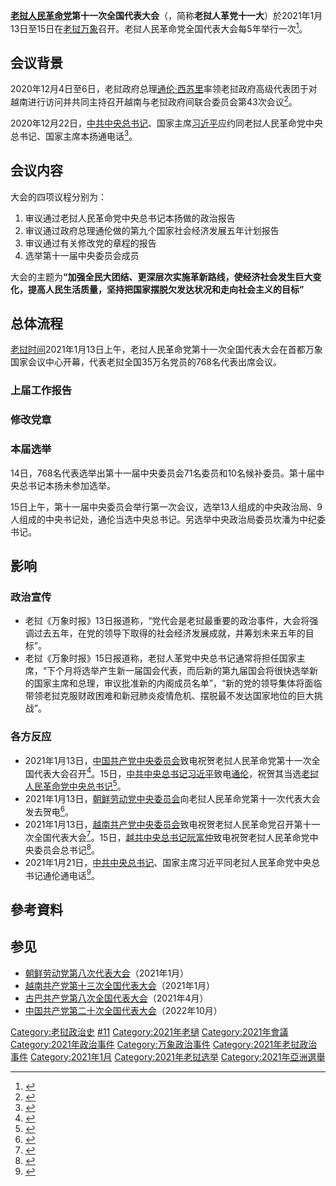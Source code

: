 {{noteTA
|G1=Laos
}}
{{Infobox recurring event
  |Event_Name     = 老挝人民革命党第十一次全国代表大会
  |native_name    = ​​ກອງ​ປະຊຸມ​ໃຫຍ່​ຄັ້ງທີ Ⅺ ຂອງ​ພັກ​ປະຊາຊົນ​ປະຕິວັດລາວ
  |native_name_lang = lo
  |Image_Name     = Flag of the Lao People's Revolutionary Party.svg
  |Imagesize      = 250px
  |Image_Alt      = 
  |Image_Caption  = 老挝人民革命党党旗
  |Thumb_Time     = 
  |Participants   = 768位代表<ref>{{cite web |title=老挝人民革命党第十一次全国代表大会隆重开幕 |url=https://zh.vietnamplus.vn/%E8%80%81%E6%8C%9D%E4%BA%BA%E6%B0%91%E9%9D%A9%E5%91%BD%E5%85%9A%E7%AC%AC%E5%8D%81%E4%B8%80%E6%AC%A1%E5%85%A8%E5%9B%BD%E4%BB%A3%E8%A1%A8%E5%A4%A7%E4%BC%9A%E9%9A%86%E9%87%8D%E5%BC%80%E5%B9%95/133797.vnp |website=越通社 |accessdate=2021-01-15 |language=zh-hans |archive-date=2021-01-26 |archive-url=https://web.archive.org/web/20210126073349/https://zh.vietnamplus.vn/%E8%80%81%E6%8C%9D%E4%BA%BA%E6%B0%91%E9%9D%A9%E5%91%BD%E5%85%9A%E7%AC%AC%E5%8D%81%E4%B8%80%E6%AC%A1%E5%85%A8%E5%9B%BD%E4%BB%A3%E8%A1%A8%E5%A4%A7%E4%BC%9A%E9%9A%86%E9%87%8D%E5%BC%80%E5%B9%95/133797.vnp |dead-url=no }}</ref>
|领导人=[[老挝人民革命党中央委员会总书记|老挝人革党中央总书记]]：[[本扬·沃拉吉|本扬·沃拉吉]]{{to}}[[通伦·西苏里|通伦·西苏里]]
|主持人=
  |Location       = {{LAO}}[[万象|万象]]
  |Result         = 选出老挝人革党第十一届中央委员会委员<br>通过社会经济发展第九个五年计划
  |URL            = 
  |venue          = 国家会议中心
  | begins       = {{start date|2021|01|13}}
  | ends         = {{start date|2021|01|15}}
  | prev          = [[老挝人民革命党第十次全国代表大会|老挝人革党十大]]
  | next          = [[老挝人民革命党第十二次全国代表大会|老挝人革党十二大]]
  }}
'''[[老挝人民革命党|老挝人民革命党]]第十一次全国代表大会'''（{{lang-lo|​​ກອງ​ປະຊຸມ​ໃຫຍ່​ຄັ້ງທີ Ⅺ ຂອງ​ພັກ​ປະຊາຊົນ​ປະຕິວັດລາວ}}，简称'''老挝人革党十一大'''）於2021年1月13日至15日在[[老挝|老挝]][[万象|万象]]召开。老挝人民革命党全国代表大会每5年举行一次<ref>{{cite web|title=老挝人民革命党第十一次全国代表大会在万象召开|url=http://www.xinhuanet.com/world/2021-01/13/c_1126977872.htm|accessdate=2021-01-15|website=新华网}}</ref>。
{{老撾政治}}

==会议背景==
{{see also|2019冠狀病毒病亞洲疫情#老撾}}
2020年12月4日至6日，老挝政府总理[[通伦·西苏里|通伦·西苏里]]率领老挝政府高级代表团于对越南进行访问并共同主持召开越南与老挝政府间联合委员会第43次会议<ref>{{cite web|title=老挝总理通伦访问越南并共同主持召开越老政府间联合委员会会议|url=https://zh.vietnamplus.vn/%E8%80%81%E6%8C%9D%E6%80%BB%E7%90%86%E9%80%9A%E4%BC%A6%E8%AE%BF%E9%97%AE%E8%B6%8A%E5%8D%97%E5%B9%B6%E5%85%B1%E5%90%8C%E4%B8%BB%E6%8C%81%E5%8F%AC%E5%BC%80%E8%B6%8A%E8%80%81%E6%94%BF%E5%BA%9C%E9%97%B4%E8%81%94%E5%90%88%E5%A7%94%E5%91%98%E4%BC%9A%E4%BC%9A%E8%AE%AE/132026.vnp|accessdate=2021-01-16|website=越通社|archive-date=2021-01-27|archive-url=https://web.archive.org/web/20210127150222/https://zh.vietnamplus.vn/%E8%80%81%E6%8C%9D%E6%80%BB%E7%90%86%E9%80%9A%E4%BC%A6%E8%AE%BF%E9%97%AE%E8%B6%8A%E5%8D%97%E5%B9%B6%E5%85%B1%E5%90%8C%E4%B8%BB%E6%8C%81%E5%8F%AC%E5%BC%80%E8%B6%8A%E8%80%81%E6%94%BF%E5%BA%9C%E9%97%B4%E8%81%94%E5%90%88%E5%A7%94%E5%91%98%E4%BC%9A%E4%BC%9A%E8%AE%AE/132026.vnp|dead-url=no}}</ref>。

2020年12月22日，[[中共中央总书记|中共中央总书记]]、国家主席[[习近平|习近平]]应约同老挝人民革命党中央总书记、国家主席本扬通电话<ref>{{cite web|title=习近平同老挝人民革命党中央总书记、国家主席本扬通电话|url=https://www.idcpc.org.cn/ttxw_2992/202012/t20201223_141122.html|accessdate=2021-01-16|website=中共中央对外联络部|archive-date=2021-01-25|archive-url=https://web.archive.org/web/20210125071243/http://idcpc.org.cn/ttxw_2992/202012/t20201223_141122.html|dead-url=no}}</ref>。
==会议内容==
大会的四项议程分别为：
#审议通过老挝人民革命党中央总书记本扬做的政治报告
#审议通过政府总理通伦做的第九个国家社会经济发展五年计划报告
#审议通过有关修改党的章程的报告
#选举第十一届中央委员会成员

大会的主题为'''“加强全民大团结、更深层次实施革新路线，使经济社会发生巨大变化，提高人民生活质量，坚持把国家摆脱欠发达状况和走向社会主义的目标”'''

==总体流程==
[[UTC+07:00|老挝时间]]2021年1月13日上午，老挝人民革命党第十一次全国代表大会在首都万象国家会议中心开幕，代表老挝全国35万名党员的768名代表出席会议。
=== 上届工作报告 ===
=== 修改党章 ===
=== 本届选举 ===
{{main|老挝人民革命党第十一届中央委员会}}
14日，768名代表选举出第十一届中央委员会71名委员和10名候补委员。第十届中央总书记本扬未参加选举。

15日上午，第十一届中央委员会举行第一次会议，选举13人组成的中央政治局、9人组成的中央书记处，通伦当选中央总书记。另选举中央政治局委员坎潘为中纪委书记。

== 影响 ==
=== 政治宣传 ===
* 老挝《万象时报》13日报道称，“党代会是老挝最重要的政治事件，大会将强调过去五年，在党的领导下取得的社会经济发展成就，并筹划未来五年的目标”。
* 老挝《万象时报》15日报道称，老挝人革党中央总书记通常将担任国家主席，“下个月将选举产生新一届国会代表，而后新的第九届国会将很快选举新的国家主席和总理，审议批准新的内阁成员名单”，“新的党的领导集体将面临带领老挝克服财政困难和新冠肺炎疫情危机、摆脱最不发达国家地位的巨大挑战”。

=== 各方反应 ===
* 2021年1月13日，[[中国共产党中央委员会|中国共产党中央委员会]]致电祝贺老挝人民革命党第十一次全国代表大会召开<ref>{{cite web|title=中共中央致电祝贺老挝人民革命党第十一次全国代表大会召开|url=http://m.xinhuanet.com/2021-01/13/c_1126977614.htm|accessdate=2021-01-15|website=新华网}}</ref>。15日，[[中国共产党中央委员会总书记|中共中央总书记]][[习近平|习近平]]致电[[通伦·西苏里|通伦]]，祝贺其当选[[老挝人民革命党中央委员会总书记|老挝人民革命党中央总书记]]<ref>{{cite web|title=习近平致电祝贺通伦当选老挝人民革命党中央总书记|url=https://www.idcpc.org.cn/ttxw_2992/202101/t20210115_141212.html|accessdate=2021-01-15|website=中共中央对外联络部|archive-date=2021-01-21|archive-url=https://web.archive.org/web/20210121212758/https://www.idcpc.org.cn/ttxw_2992/202101/t20210115_141212.html|dead-url=no}}</ref>。
* 2021年1月13日，[[朝鲜劳动党中央委员会|朝鲜劳动党中央委员会]]向老挝人民革命党第十一次代表大会发去贺电<ref>{{cite web|title=朝鲜劳动党中央委员会致电祝贺老挝人民革命党第十一次代表大会|url=http://www.rodong.rep.kp/cn/index.php?strPageID=SF01_02_01&newsID=2021-01-15-0009|accessdate=2021-01-15|website=劳动新闻|archive-date=2021-01-20|archive-url=https://web.archive.org/web/20210120103240/http://www.rodong.rep.kp/cn/index.php?strPageID=SF01_02_01&newsID=2021-01-15-0009|dead-url=no}}</ref>。
* 2021年1月13日，[[越南共产党中央委员会|越南共产党中央委员会]]致电祝贺老挝人民革命党召开第十一次全国代表大会<ref>{{cite web|title=越共中央委员会致电祝贺老挝人民革命党召开第十一次全国代表大会|url=https://zh.vietnamplus.vn/越共中央委员会致电祝贺老挝人民革命党召开第十一次全国代表大会/133778.vnp|accessdate=2021-01-15|website=越通社|archive-date=2021-01-28|archive-url=https://web.archive.org/web/20210128101016/https://zh.vietnamplus.vn/%E8%B6%8A%E5%85%B1%E4%B8%AD%E5%A4%AE%E5%A7%94%E5%91%98%E4%BC%9A%E8%87%B4%E7%94%B5%E7%A5%9D%E8%B4%BA%E8%80%81%E6%8C%9D%E4%BA%BA%E6%B0%91%E9%9D%A9%E5%91%BD%E5%85%9A%E5%8F%AC%E5%BC%80%E7%AC%AC%E5%8D%81%E4%B8%80%E6%AC%A1%E5%85%A8%E5%9B%BD%E4%BB%A3%E8%A1%A8%E5%A4%A7%E4%BC%9A/133778.vnp|dead-url=no}}</ref>。15日，[[越南共产党中央委员会总书记|越共中央总书记]][[阮富仲|阮富仲]]致电祝贺老挝人民革命党中央委员会总书记<ref>{{cite web|title=越共中央总书记阮富仲致电祝贺老挝人民革命党中央委员会总书记|url=https://zh.vietnamplus.vn/越共中央总书记阮富仲致电祝贺老挝人民革命党中央委员会总书记/133930.vnp|accessdate=2021-01-15|website=[[越通社|越通社]]|archive-date=2021-02-25|archive-url=https://web.archive.org/web/20210225080017/https://zh.vietnamplus.vn/%E8%B6%8A%E5%85%B1%E4%B8%AD%E5%A4%AE%E6%80%BB%E4%B9%A6%E8%AE%B0%E9%98%AE%E5%AF%8C%E4%BB%B2%E8%87%B4%E7%94%B5%E7%A5%9D%E8%B4%BA%E8%80%81%E6%8C%9D%E4%BA%BA%E6%B0%91%E9%9D%A9%E5%91%BD%E5%85%9A%E4%B8%AD%E5%A4%AE%E5%A7%94%E5%91%98%E4%BC%9A%E6%80%BB%E4%B9%A6%E8%AE%B0/133930.vnp|dead-url=no}}</ref>。
* 2021年1月21日，[[中国共产党中央委员会总书记|中共中央总书记]]、国家主席习近平同老挝人民革命党中央总书记通伦通电话<ref>{{cite web|title=习近平同老挝人民革命党中央总书记通伦通电话|url=https://www.fmprc.gov.cn/web/zyxw/t1847783.shtml|accessdate=2021-01-23|website=[[中华人民共和国外交部|中华人民共和国外交部]]|archive-date=2021-01-22|archive-url=https://web.archive.org/web/20210122115923/https://www.fmprc.gov.cn/web/zyxw/t1847783.shtml|dead-url=no}}</ref>。

== 參考資料 ==
{{reflist|2}}
== 参见 ==
{{Portal box|老挝|政治}}
*[[朝鲜劳动党第八次代表大会|朝鲜劳动党第八次代表大会]]（2021年1月）
*[[越南共产党第十三次全国代表大会|越南共产党第十三次全国代表大会]]（2021年1月）
*[[古巴共产党第八次全国代表大会|古巴共产党第八次全国代表大会]]（2021年4月）
*[[中国共产党第二十次全国代表大会|中国共产党第二十次全国代表大会]]（2022年10月）

{{s-start}}
{{s-before|[[老挝人民革命党第十次全国代表大会|老挝人民革命党第十次全国代表大会]]|2016年}}
{{s-title|{{tsl|en|National Congress of the Lao People's Revolutionary Party|老挝人民革命党全国代表大会}}<br>第十一次|2021年}}
{{s-after|[[老挝人民革命党第十二次全国代表大会|老挝人民革命党第十二次全国代表大会]]|2026年}}
{{s-end}}
{{老挝人民革命党全国代表大会}}

[[Category:老挝政治史|Category:老挝政治史]]
[[Category:老撾人民革命黨全國代表大會|#11]]
[[Category:2021年老撾|Category:2021年老撾]]
[[Category:2021年會議|Category:2021年會議]]
[[Category:2021年政治事件|Category:2021年政治事件]]
[[Category:万象政治事件|Category:万象政治事件]]
[[Category:2021年老挝政治事件|Category:2021年老挝政治事件]]
[[Category:2021年1月|Category:2021年1月]]
[[Category:2021年老挝选举|Category:2021年老挝选举]]
[[Category:2021年亞洲選舉|Category:2021年亞洲選舉]]